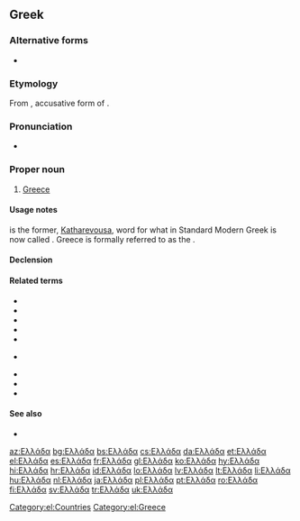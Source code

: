 ==Greek==

===Alternative forms===
* {{l|el|Ελλάς|tr=Ellás|g=f}}

===Etymology===
From {{etyl|grc|el}} {{term|Ἑλλάδα||tr=Hellada|lang=grc}}, accusative form of {{term|Ἑλλάς||Greece|tr=Hellas|lang=grc}}.

===Pronunciation===
* {{IPA|/eˈlaða/|lang=el}}

===Proper noun===
{{el-noun-proper|f|Elláda}}
# [[Greece]]

====Usage notes====
{{l|el|Ελλάς}} is the former, [[Katharevousa]], word for what in Standard Modern Greek is now called {{l|el|Ελλάδα}}. Greece is formally referred to as the {{l|el|[[ελληνικός|Ελληνική]] [[δημοκρατία|Δημοκρατία]]|gloss=the Hellenic Republic}}.

====Declension====
{{el-nF-α-2a|Ελλάδ}}

====Related terms====
{{top2}}
* {{l|el|αρχαία ελληνικά|gloss=the ancient Greek language|g=n-p}}
* {{l|el|ελλαδικός|gloss=Greek, Helladic}}
* {{l|el|Έλληνας|gloss=a male Greek|g=m}}
* {{l|el|Ελληνίδα|gloss=a female Greek|g=f}}
* {{l|el|ελληνικά|gloss=the Greek language|g=n-p}}
{{mid2}}
* {{l|el|ελληνικός|gloss=Greek}} {{qualifier|adjective}}
* {{l|el|ελληνιστικός|gloss=Hellenistic}}
* {{l|el|ελληνορωμαϊκός|gloss=Greco-Roman}}
* {{l|el|νέα ελληνικά|gloss=the modern Greek language|g=n-p}}
{{bottom}}

====See also====
* {{projectlink|wikipedia|lang=el}}

[[Category:el:Countries]]
[[Category:el:Greece]]

{{DEFAULTSORT:ελλαδα}}

[[az:Ελλάδα]]
[[bg:Ελλάδα]]
[[bs:Ελλάδα]]
[[cs:Ελλάδα]]
[[da:Ελλάδα]]
[[et:Ελλάδα]]
[[el:Ελλάδα]]
[[es:Ελλάδα]]
[[fr:Ελλάδα]]
[[gl:Ελλάδα]]
[[ko:Ελλάδα]]
[[hy:Ελλάδα]]
[[hi:Ελλάδα]]
[[hr:Ελλάδα]]
[[id:Ελλάδα]]
[[lo:Ελλάδα]]
[[lv:Ελλάδα]]
[[lt:Ελλάδα]]
[[li:Ελλάδα]]
[[hu:Ελλάδα]]
[[nl:Ελλάδα]]
[[ja:Ελλάδα]]
[[pl:Ελλάδα]]
[[pt:Ελλάδα]]
[[ro:Ελλάδα]]
[[fi:Ελλάδα]]
[[sv:Ελλάδα]]
[[tr:Ελλάδα]]
[[uk:Ελλάδα]]
